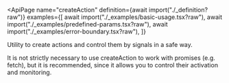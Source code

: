 
<ApiPage
  name="createAction"
  definition={await import("./_definition?raw")}
  examples={[
    await import("./_examples/basic-usage.tsx?raw"),
    await import("./_examples/predefined-params.tsx?raw"),
    await import("./_examples/error-boundary.tsx?raw"),
  ]}
>
Utility to create actions and control them by signals in a safe way.

It is not strictly necessary to use createAction to work with promises (e.g.
fetch), but it is recommended, since it allows you to control their
activation and monitoring.

</ApiPage>
